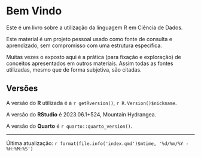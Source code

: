 # Bem Vindo {.unnumbered}

Este é um livro sobre a utilização da linguagem R em Ciência de Dados.

Este material é um projeto pessoal usado como fonte de consulta e aprendizado, sem compromisso com uma estrutura específica.

Muitas vezes o exposto aqui é a prática (para fixação e exploração) de conceitos apresentados em outros materiais. Assim todas as fontes utilizadas, mesmo que de forma subjetiva, são citadas.

## Versões {.unnumbered}

A versão do **R** utilizada é a `r getRversion()`, `r R.Version()$nickname`.

A versão do **RStudio** é 2023.06.1+524, Mountain Hydrangea.

A versão do **Quarto** é `r quarto::quarto_version()`.

------------------------------------------------------------------------

Última atualização: `r format(file.info('index.qmd')$mtime, '%d/%m/%Y - %H:%M:%S')`
